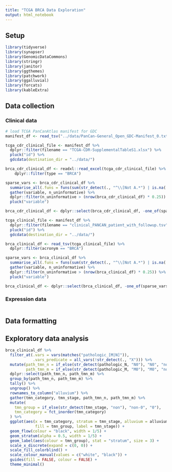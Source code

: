 ```yaml
---
title: "TCGA BRCA Data Exploration"
output: html_notebook
---
```


## Setup

```r
library(tidyverse)
library(synapser)
library(GenomicDataCommons)
library(stringr)
library(janitor)
library(ggthemes)
library(patchwork)
library(ggalluvial)
library(forcats)
library(kableExtra)
```

## Data collection

### Clinical data

```r
# load TCGA PanCanAtlas manifest for GDC
manifest_df <- read_tsv("../data/PanCan-General_Open_GDC-Manifest_0.txt")
```

```r
tcga_cdr_clinical_file <- manifest_df %>% 
  dplyr::filter(filename == "TCGA-CDR-SupplementalTableS1.xlsx") %>% 
  pluck("id") %>% 
  gdcdata(destination_dir = "../data/")

brca_cdr_clinical_df <- readxl::read_excel(tcga_cdr_clinical_file) %>% 
    dplyr::filter(type == "BRCA")

sparse_vars <- brca_cdr_clinical_df %>%
  summarise_all(.funs = funs(sum(str_detect(., "^\\[Not A.*") | is.na(.)))) %>% 
  gather(variable, n_uninformative) %>% 
  dplyr::filter(n_uninformative > (nrow(brca_cdr_clinical_df) * 0.25)) %>% 
  pluck("variable")

brca_cdr_clinical_df <- dplyr::select(brca_cdr_clinical_df, -one_of(sparse_vars))
```

```r
tcga_clinical_file <- manifest_df %>% 
  dplyr::filter(filename == "clinical_PANCAN_patient_with_followup.tsv") %>% 
  pluck("id") %>% 
  gdcdata(destination_dir = "../data/")

brca_clinical_df <- read_tsv(tcga_clinical_file) %>% 
  dplyr::filter(acronym == "BRCA")

sparse_vars <- brca_clinical_df %>%
  summarise_all(.funs = funs(sum(str_detect(., "^\\[Not A.*") | is.na(.)))) %>% 
  gather(variable, n_uninformative) %>% 
  dplyr::filter(n_uninformative > (nrow(brca_clinical_df) * 0.25)) %>% 
  pluck("variable")

brca_clinical_df <- dplyr::select(brca_clinical_df, -one_of(sparse_vars))
```

### Expression data

```r

```

## Data formatting

## Exploratory data analysis

```r
brca_clinical_df %>% 
  filter_at(.vars = vars(matches("pathologic_[M|N]")), 
            .vars_predicate = all_vars(!str_detect(., "X"))) %>%
  mutate(path_tmn_n = if_else(str_detect(pathologic_N, "N0"), "N0", "non-N0"),
         path_tmn_m = if_else(str_detect(pathologic_M, "M0"), "M0", "non-M0")) %>% 
  dplyr::select(path_tmn_n, path_tmn_m) %>%
  group_by(path_tmn_n, path_tmn_m) %>%
  tally() %>%
  ungroup() %>%
  rownames_to_column("alluvium") %>% 
  gather(tmn_category, tmn_stage, path_tmn_n, path_tmn_m) %>%
  mutate(
    tmn_group = if_else(str_detect(tmn_stage, "non"), "non-0", "0"),
    tmn_category = fct_inorder(tmn_category)
  ) %>%
  ggplot(aes(x = tmn_category, stratum = tmn_stage, alluvium = alluvium, weight = n,
             fill = tmn_group, label = tmn_stage)) +
  geom_flow(colour = "black", width = 1/5) +
  geom_stratum(alpha = 0.5, width = 1/5) +
  geom_label(aes(colour = tmn_group), stat = "stratum", size = 3) +
  scale_x_discrete(expand = c(0, 0)) +
  scale_fill_colorblind() + 
  scale_colour_manual(values = c("white", "black")) +
  guides(fill = FALSE, colour = FALSE) + 
  theme_minimal()

```

```r

```

